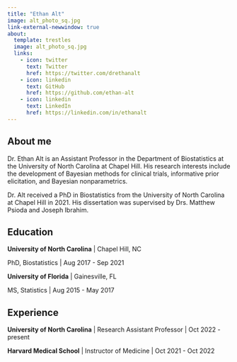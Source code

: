 ```yaml
---
title: "Ethan Alt"
image: alt_photo_sq.jpg
link-external-newwindow: true
about:
  template: trestles
  image: alt_photo_sq.jpg
  links:
    - icon: twitter
      text: Twitter
      href: https://twitter.com/drethanalt
    - icon: linkedin
      text: GitHub
      href: https://github.com/ethan-alt
    - icon: linkedin
      text: LinkedIn
      href: https://linkedin.com/in/ethanalt
---
```


## About me

Dr. Ethan Alt is an Assistant Professor in the Department of Biostatistics at the University of North Carolina at Chapel Hill. His research interests include the development of Bayesian methods for clinical trials, informative prior elicitation, and Bayesian nonparametrics.

Dr. Alt received a PhD in Biostatistics from the University of North Carolina at Chapel Hill in 2021. His dissertation was supervised by Drs. Matthew Psioda and Joseph Ibrahim.

## Education

**University of North Carolina** \| Chapel Hill, NC

PhD, Biostatistics \| Aug 2017 - Sep 2021

**University of Florida** \| Gainesville, FL

MS, Statistics \| Aug 2015 - May 2017

## Experience

**University of North Carolina** \| Research Assistant Professor \| Oct 2022 - present

**Harvard Medical School** \| Instructor of Medicine \| Oct 2021 - Oct 2022
